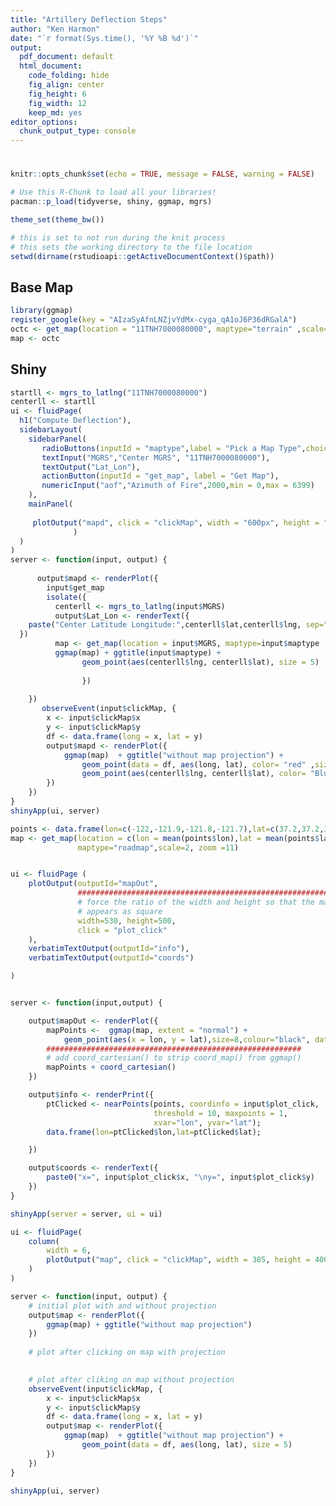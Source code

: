 ```yaml
---
title: "Artillery Deflection Steps"
author: "Ken Harmon"
date: "`r format(Sys.time(), '%Y %B %d')`"
output:
  pdf_document: default
  html_document:
    code_folding: hide
    fig_align: center
    fig_height: 6
    fig_width: 12
    keep_md: yes
editor_options:
  chunk_output_type: console
---
```


# {.tabset .tabset-fade}

```r
knitr::opts_chunk$set(echo = TRUE, message = FALSE, warning = FALSE)
```

```r
# Use this R-Chunk to load all your libraries!
pacman::p_load(tidyverse, shiny, ggmap, mgrs)

theme_set(theme_bw())
```

```r
# this is set to not run during the knit process
# this sets the working directory to the file location
setwd(dirname(rstudioapi::getActiveDocumentContext()$path))
```

## Base Map

```r
library(ggmap)
register_google(key = "AIzaSyAfnLNZjvYdMx-cyga_qA1oJ6P36dRGalA") 
octc <- get_map(location = "11TNH7000080000", maptype="terrain" ,scale=4, zoom =10)
map <- octc
```


## Shiny

```r
startll <- mgrs_to_latlng("11TNH7000080000")
centerll <- startll
ui <- fluidPage(
  h1("Compute Deflection"),
  sidebarLayout(
    sidebarPanel(
       radioButtons(inputId = "maptype",label = "Pick a Map Type",choices = c("terrain","satellite","roadmap","hybrid")),
       textInput("MGRS","Center MGRS", "11TNH7000080000"),
       textOutput("Lat_Lon"),
       actionButton(inputId = "get_map", label = "Get Map"),
       numericInput("aof","Azimuth of Fire",2000,min = 0,max = 6399)
    ),
    mainPanel(
     
     plotOutput("mapd", click = "clickMap", width = "600px", height = "600px")
              )
  )
)
server <- function(input, output) {
  
      output$mapd <- renderPlot({
        input$get_map
        isolate({
          centerll <- mgrs_to_latlng(input$MGRS)
          output$Lat_Lon <- renderText({ 
    paste("Center Latitude Longitude:",centerll$lat,centerll$lng, sep=" ")
  })
          map <- get_map(location = input$MGRS, maptype=input$maptype ,scale=4, zoom =10)
          ggmap(map) + ggtitle(input$maptype) +
                geom_point(aes(centerll$lng, centerll$lat), size = 5)
          
                })
        
    })
       observeEvent(input$clickMap, {
        x <- input$clickMap$x
        y <- input$clickMap$y
        df <- data.frame(long = x, lat = y)
        output$mapd <- renderPlot({
            ggmap(map)  + ggtitle("without map projection") +
                geom_point(data = df, aes(long, lat), color= "red" ,size = 5) +
                geom_point(aes(centerll$lng, centerll$lat), color= "Blue", size = 5)
        })
    })
}
shinyApp(ui, server)
```

```r
points <- data.frame(lon=c(-122,-121.9,-121.8,-121.7),lat=c(37.2,37.2,37.2,37.2))
map <- get_map(location = c(lon = mean(points$lon),lat = mean(points$lat)),
               maptype="roadmap",scale=2, zoom =11)


ui <- fluidPage (
    plotOutput(outputId="mapOut",
               ##########################################################
               # force the ratio of the width and height so that the map
               # appears as square
               width=530, height=500,  
               click = "plot_click"
    ),
    verbatimTextOutput(outputId="info"),
    verbatimTextOutput(outputId="coords")

)


server <- function(input,output) {

    output$mapOut <- renderPlot({
        mapPoints <-  ggmap(map, extent = "normal") + 
            geom_point(aes(x = lon, y = lat),size=8,colour="black", data=points)
        #########################################################
        # add coord_cartesian() to strip coord_map() from ggmap()
        mapPoints + coord_cartesian()
    })

    output$info <- renderPrint({
        ptClicked <- nearPoints(points, coordinfo = input$plot_click, 
                                threshold = 10, maxpoints = 1, 
                                xvar="lon", yvar="lat");
        data.frame(lon=ptClicked$lon,lat=ptClicked$lat);

    })

    output$coords <- renderText({
        paste0("x=", input$plot_click$x, "\ny=", input$plot_click$y)
    })
}

shinyApp(server = server, ui = ui)
```

```r
ui <- fluidPage(
    column(
        width = 6,
        plotOutput("map", click = "clickMap", width = 385, height = 400)
    )
)

server <- function(input, output) {
    # initial plot with and without projection
    output$map <- renderPlot({
        ggmap(map) + ggtitle("without map projection")
    })
    
    # plot after clicking on map with projection

    
    # plot after cliking on map without projection
    observeEvent(input$clickMap, {
        x <- input$clickMap$x
        y <- input$clickMap$y
        df <- data.frame(long = x, lat = y)
        output$map <- renderPlot({
            ggmap(map)  + ggtitle("without map projection") +
                geom_point(data = df, aes(long, lat), size = 5)
        })
    })
}

shinyApp(ui, server)
```

